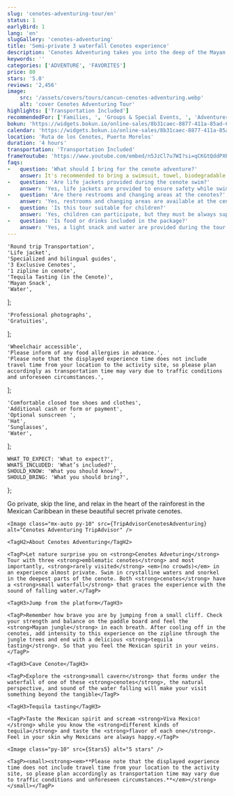 ```yaml
---
slug: 'cenotes-adventuring-tour/en'
status: 1
earlyBird: 1
lang: 'en'
slugGallery: 'cenotes-adventuring'
title: 'Semi-private 3 waterfall Cenotes experience'
description: 'Cenotes Adventuring takes you into the deep of the Mayan jungle to discover 2 beautiful sinkholes with waterfalls.'
keywords: ''
categories: ['ADVENTURE', 'FAVORITES']
price: 80
stars: '5.0'
reviews: '2,456'
image:
    src: '/assets/covers/tours/cancun-cenotes-adventuring.webp'
    alt: 'cover Cenotes Adventuring Tour'
highlights: ['Transportation Included']
recommendedFor: ['Families, ', 'Groups & Special Events, ', 'Adventurers']
bokun: 'https://widgets.bokun.io/online-sales/8b31caec-8877-411a-85ad-682828170619/experience/705158?partialView=1'
calendar: 'https://widgets.bokun.io/online-sales/8b31caec-8877-411a-85ad-682828170619/experience-calendar/705158'
location: 'Ruta de los Cenotes, Puerto Morelos'
duration: '4 hours'
transportation: 'Transportation Included'
frameYoutube: 'https://www.youtube.com/embed/n5JzCl7u7WI?si=qCKGtQddPXRz2zNC'
faqs:
-   question: 'What should I bring for the cenote adventure?'
    answer: It's recommended to bring a swimsuit, towel, biodegradable sunscreen, comfortable water shoes, and a change of clothes.
-   question: 'Are life jackets provided during the cenote swim?'
    answer: 'Yes, life jackets are provided to ensure safety while swimming in the cenotes.'
-   question: 'Are there restrooms and changing areas at the cenotes?'
    answer: 'Yes, restrooms and changing areas are available at the cenotes for your convenience.'
-   question: 'Is this tour suitable for children?'
    answer: 'Yes, children can participate, but they must be always supervised by an adult. Life jackets are provided for their safety.'
-   question: 'Is food or drinks included in the package?'
    answer: 'Yes, a light snack and water are provided during the tour. Additional beverages can be purchased.'
---
```



    'Round trip Transportation',
    'Life jacket',
    'Specialized and bilingual guides',
    '3 Exclusive Cenotes',
    '1 zipline in cenote',
    'Tequila Tasting (in the Cenote)',
    'Mayan Snack',
    'Water',
];

    'Professional photographs',
    'Gratuities',
];

    'Wheelchair accessible',
    'Please inform of any food allergies in advance.',
    'Please note that the displayed experience time does not include travel time from your location to the activity site, so please plan accordingly as transportation time may vary due to traffic conditions and unforeseen circumstances.',
];

    'Comfortable closed toe shoes and clothes',
    'Additional cash or form or payment',
    'Optional sunscreen ',
    'Hat',
    'Sunglasses',
    'Water',
];

    WHAT_TO_EXPECT: 'What to expect?',
    WHATS_INCLUDED: 'What’s included?',
    SHOULD_KNOW: 'What you should know?',
    SHOULD_BRING: 'What you should bring?',
};

<Accordion client:visible title={titles.WHAT_TO_EXPECT} idHash="whatToExpect">
    <TagP>Go private, skip the line, and relax in the heart of the rainforest in the Mexican Caribbean in these beautiful secret private cenotes.</TagP>

    <Image class="mx-auto py-10" src={TripAdvisorCenotesAdventuring} alt="Cenotes Adventuring TripAdvisor" />

    <TagH2>About Cenotes Adventuring</TagH2>

    <TagP>Let nature surprise you on <strong>Cenotes Adveturing</strong> Tour with three <strong>emblematic cenotes</strong> and most importantly, <strong>rarely visited</strong> <em>(no crowds)</em> in an experience almost private. Swim in crystalline waters and snorkel in the deepest parts of the cenote. Both <strong>cenotes</strong> have a <strong>small waterfall</strong> that graces the experience with the sound of falling water.</TagP>

    <TagH3>Jump from the platform</TagH3>

    <TagP>Remember how brave you are by jumping from a small cliff. Check your strength and balance on the paddle board and feel the <strong>Mayan jungle</strong> in each breath. After cooling off in the cenotes, add intensity to this experience on the zipline through the jungle trees and end with a delicious <strong>tequila tasting</strong>. So that you feel the Mexican spirit in your veins.</TagP>

    <TagH3>Cave Cenote</TagH3>

    <TagP>Explore the <strong>small cavern</strong> that forms under the waterfall of one of these <strong>cenotes</strong>, the natural perspective, and sound of the water falling will make your visit something beyond the tangible</TagP>

    <TagH3>Tequila tasting</TagH3>

    <TagP>Taste the Mexican spirit and scream <strong>Viva Mexico!</strong> while you know the <strong>different kinds of tequila</strong> and taste the <strong>flavor of each one</strong>. Feel in your skin why Mexicans are always happy.</TagP>

    <Image class="py-10" src={Stars5} alt="5 stars" />
</Accordion>

<Accordion client:visible title={titles.WHATS_INCLUDED} idHash="whatsIncluded">
    <Inclusions includes={includes} notIncludes={notIncludes} />

    <TagP><small><strong><em>**Please note that the displayed experience time does not include travel time from your location to the activity site, so please plan accordingly as transportation time may vary due to traffic conditions and unforeseen circumstances.**</em></strong></small></TagP>
</Accordion>

<Accordion client:visible title={titles.SHOULD_KNOW} idHash="whatYouShouldKnow">
    <ShouldKnow shouldKnow={shouldKnow} />
</Accordion>

<Accordion client:visible title={titles.SHOULD_BRING} idHash="whatYouShouldBring">
    <ShouldBring shouldBring={shouldBring} />
</Accordion>